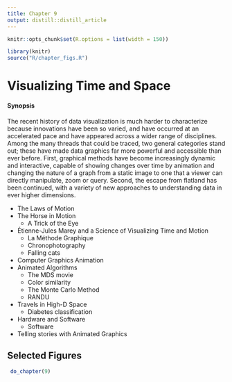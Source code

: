 ```yaml
---
title: Chapter 9
output: distill::distill_article
---
```


<script src="https://ajax.googleapis.com/ajax/libs/jquery/3.1.1/jquery.min.js"></script>

<style>
.zoomDiv {
  opacity: 0;
  position: fixed;
  top: 50%;
  left: 50%;
  z-index: 50;
  transform: translate(-50%, -50%);
  box-shadow: 10px 10px 50px #888888;
  max-height:100%;
}

.zoomImg {
  width: 100%;
}
</style>


<script type="text/javascript">
  $(document).ready(function() {
    $('body').prepend("<div class=\"zoomDiv\"><img src=\"\" class=\"zoomImg\"></div>");
    // onClick function for all plots (img's)
    $('img:not(.zoomImg)').click(function() {
      $('.zoomImg').attr('src', $(this).attr('src'));
      $('.zoomDiv').css({opacity: '1', width: '55%'});
    });
    // onClick function for zoomImg
    $('img.zoomImg').click(function() {
      $('.zoomDiv').css({opacity: '0', width: '0%'});
    });
  });
</script>

```r
knitr::opts_chunk$set(R.options = list(width = 150))

library(knitr)
source("R/chapter_figs.R")
```
# Visualizing Time and Space {#ch09-motion}

<div class="chapterprelude">
#### Synopsis {-}
The recent history of data visualization is much harder to characterize because
innovations have been so varied, and have occurred at an accelerated pace and
have appeared across a wider range of disciplines.
Among the many threads that could be traced, two general categories stand out; these have made
data graphics far more powerful and accessible than ever before.
First, graphical methods have become increasingly dynamic and interactive,
capable of showing changes over time by animation and changing the nature of a graph
from a static image to one that a viewer can directly manipulate, zoom or query.
Second, the escape from flatland has been continued, with a variety of new approaches to 
understanding data in ever higher dimensions.
</div>

<div class="chaptercontents">
* The Laws of Motion 
* The Horse in Motion 
	+ A Trick of the Eye
* Étienne-Jules Marey and a Science of Visualizing Time and Motion
	+ La Méthode Graphique
	+ Chronophotography 
	+ Falling cats
* Computer Graphics Animation 
* Animated Algorithms 
	+ The MDS movie
	+ Color similarity
	+ The Monte Carlo Method
	+ RANDU
* Travels in High-D Space 
	+ Diabetes classification
* Hardware and Software
	+ Software
* Telling stories with Animated Graphics 
</div>


## Selected Figures

```r
 do_chapter(9)
```
